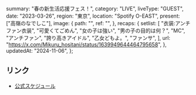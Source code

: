   summary: "春の新生活応援フェス！",
  category: "LIVE",
  liveType: "GUEST",
  date: "2023-03-26",
  region: "東京",
  location: "Spotify O-EAST",
  present: ["高嶺のなでしこ"],
  image: {
    path: "",
    ref: "",
  },
  recaps: {
    setlist: [
      "衣装:アンチファン衣装",
      "可愛くてごめん",
      "女の子は強い",
      "男の子の目的は何？",
      "MC",
      "アンチファン",
      "誇り高きアイドル",
      "乙女どもよ。",
      "ファンサ",
    ],
    url: "https://x.com/Mikuru_hositani/status/1639949644464795658",
  },
  updatedAt: "2024-11-06",
};

## リンク

- [公式スケジュール](https://takanenonadeshiko.jp/?p=786)
